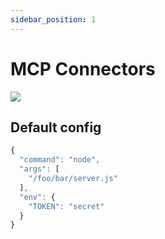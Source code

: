 ```yaml
---
sidebar_position: 1
---
```



# MCP Connectors

![](/img/mcp-connectors-1.png)

## Default config 

```js
{
  "command": "node",
  "args": [
    "/foo/bar/server.js"
  ],
  "env": {
    "TOKEN": "secret"
  }
}
```